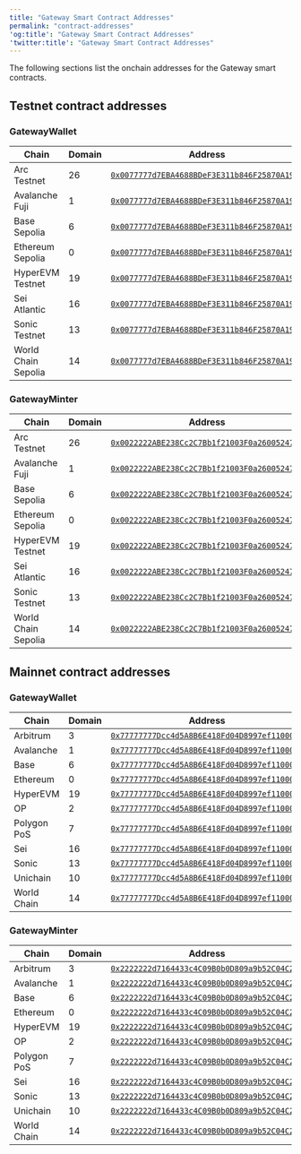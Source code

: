 ```yaml
---
title: "Gateway Smart Contract Addresses"
permalink: "contract-addresses"
'og:title': "Gateway Smart Contract Addresses"
'twitter:title': "Gateway Smart Contract Addresses"
---
```


The following sections list the onchain addresses for the Gateway smart
contracts.

## Testnet contract addresses

### GatewayWallet

| Chain | Domain | Address |
| --- | --- | --- |
| Arc Testnet | 26 | [`0x0077777d7EBA4688BDeF3E311b846F25870A19B9`](https://testnet.arcscan.app/address/0x0077777d7EBA4688BDeF3E311b846F25870A19B9) |
| Avalanche Fuji | 1 | [`0x0077777d7EBA4688BDeF3E311b846F25870A19B9`](https://testnet.snowscan.xyz/address/0x0077777d7EBA4688BDeF3E311b846F25870A19B9) |
| Base Sepolia | 6 | [`0x0077777d7EBA4688BDeF3E311b846F25870A19B9`](https://sepolia.basescan.org/address/0x0077777d7EBA4688BDeF3E311b846F25870A19B9) |
| Ethereum Sepolia | 0 | [`0x0077777d7EBA4688BDeF3E311b846F25870A19B9`](https://sepolia.etherscan.io/address/0x0077777d7EBA4688BDeF3E311b846F25870A19B9) |
| HyperEVM Testnet | 19 | [`0x0077777d7EBA4688BDeF3E311b846F25870A19B9`](https://testnet.purrsec.com/address/0x0077777d7eba4688bdef3e311b846f25870a19b9) |
| Sei Atlantic | 16 | [`0x0077777d7EBA4688BDeF3E311b846F25870A19B9`](https://testnet.seiscan.io/address/0x0077777d7EBA4688BDeF3E311b846F25870A19B9) |
| Sonic Testnet | 13 | [`0x0077777d7EBA4688BDeF3E311b846F25870A19B9`](https://testnet.sonicscan.org/address/0x0077777d7EBA4688BDeF3E311b846F25870A19B9) |
| World Chain Sepolia | 14 | [`0x0077777d7EBA4688BDeF3E311b846F25870A19B9`](https://sepolia.worldscan.org/address/0x0077777d7EBA4688BDeF3E311b846F25870A19B9) |

### GatewayMinter

| Chain | Domain | Address |
| --- | --- | --- |
| Arc Testnet | 26 | [`0x0022222ABE238Cc2C7Bb1f21003F0a260052475B`](https://testnet.arcscan.app/address/0x0022222ABE238Cc2C7Bb1f21003F0a260052475B) |
| Avalanche Fuji | 1 | [`0x0022222ABE238Cc2C7Bb1f21003F0a260052475B`](https://testnet.snowscan.xyz/address/0x0022222ABE238Cc2C7Bb1f21003F0a260052475B) |
| Base Sepolia | 6 | [`0x0022222ABE238Cc2C7Bb1f21003F0a260052475B`](https://sepolia.basescan.org/address/0x0022222ABE238Cc2C7Bb1f21003F0a260052475B) |
| Ethereum Sepolia | 0 | [`0x0022222ABE238Cc2C7Bb1f21003F0a260052475B`](https://sepolia.etherscan.io/address/0x0022222ABE238Cc2C7Bb1f21003F0a260052475B) |
| HyperEVM Testnet | 19 | [`0x0022222ABE238Cc2C7Bb1f21003F0a260052475B`](https://testnet.purrsec.com/address/0x0022222ABE238Cc2C7Bb1f21003F0a260052475B) |
| Sei Atlantic | 16 | [`0x0022222ABE238Cc2C7Bb1f21003F0a260052475B`](https://testnet.seiscan.io/address/0x0022222ABE238Cc2C7Bb1f21003F0a260052475B) |
| Sonic Testnet | 13 | [`0x0022222ABE238Cc2C7Bb1f21003F0a260052475B`](https://testnet.sonicscan.org/address/0x0022222ABE238Cc2C7Bb1f21003F0a260052475B) |
| World Chain Sepolia | 14 | [`0x0022222ABE238Cc2C7Bb1f21003F0a260052475B`](https://sepolia.worldscan.org/address/0x0022222ABE238Cc2C7Bb1f21003F0a260052475B) |

## Mainnet contract addresses

### GatewayWallet

| Chain | Domain | Address |
| --- | --- | --- |
| Arbitrum | 3 | [`0x77777777Dcc4d5A8B6E418Fd04D8997ef11000eE`](https://arbiscan.io/address/0x77777777Dcc4d5A8B6E418Fd04D8997ef11000eE) |
| Avalanche | 1 | [`0x77777777Dcc4d5A8B6E418Fd04D8997ef11000eE`](https://snowscan.xyz/address/0x77777777Dcc4d5A8B6E418Fd04D8997ef11000eE) |
| Base | 6 | [`0x77777777Dcc4d5A8B6E418Fd04D8997ef11000eE`](https://basescan.org/address/0x77777777Dcc4d5A8B6E418Fd04D8997ef11000eE) |
| Ethereum | 0 | [`0x77777777Dcc4d5A8B6E418Fd04D8997ef11000eE`](https://etherscan.io/address/0x77777777Dcc4d5A8B6E418Fd04D8997ef11000eE) |
| HyperEVM | 19 | [`0x77777777Dcc4d5A8B6E418Fd04D8997ef11000eE`](https://hyperevmscan.io/address/0x77777777Dcc4d5A8B6E418Fd04D8997ef11000eE) |
| OP | 2 | [`0x77777777Dcc4d5A8B6E418Fd04D8997ef11000eE`](https://optimistic.etherscan.io/address/0x77777777Dcc4d5A8B6E418Fd04D8997ef11000eE) |
| Polygon PoS | 7 | [`0x77777777Dcc4d5A8B6E418Fd04D8997ef11000eE`](https://polygonscan.com/address/0x77777777Dcc4d5A8B6E418Fd04D8997ef11000eE) |
| Sei | 16 | [`0x77777777Dcc4d5A8B6E418Fd04D8997ef11000eE`](https://seiscan.io/address/0x77777777Dcc4d5A8B6E418Fd04D8997ef11000eE) |
| Sonic | 13 | [`0x77777777Dcc4d5A8B6E418Fd04D8997ef11000eE`](https://sonicscan.org/address/0x77777777Dcc4d5A8B6E418Fd04D8997ef11000eE) |
| Unichain | 10 | [`0x77777777Dcc4d5A8B6E418Fd04D8997ef11000eE`](https://uniscan.xyz/address/0x77777777Dcc4d5A8B6E418Fd04D8997ef11000eE) |
| World Chain | 14 | [`0x77777777Dcc4d5A8B6E418Fd04D8997ef11000eE`](https://worldscan.org/address/0x77777777Dcc4d5A8B6E418Fd04D8997ef11000eE) |

### GatewayMinter

| Chain | Domain | Address |
| --- | --- | --- |
| Arbitrum | 3 | [`0x2222222d7164433c4C09B0b0D809a9b52C04C205`](https://arbiscan.io/address/0x2222222d7164433c4C09B0b0D809a9b52C04C205) |
| Avalanche | 1 | [`0x2222222d7164433c4C09B0b0D809a9b52C04C205`](https://snowscan.xyz/address/0x2222222d7164433c4C09B0b0D809a9b52C04C205) |
| Base | 6 | [`0x2222222d7164433c4C09B0b0D809a9b52C04C205`](https://basescan.org/address/0x2222222d7164433c4C09B0b0D809a9b52C04C205) |
| Ethereum | 0 | [`0x2222222d7164433c4C09B0b0D809a9b52C04C205`](https://etherscan.io/address/0x2222222d7164433c4C09B0b0D809a9b52C04C205) |
| HyperEVM | 19 | [`0x2222222d7164433c4C09B0b0D809a9b52C04C205`](https://hyperevmscan.io/address/0x2222222d7164433c4C09B0b0D809a9b52C04C205) |
| OP | 2 | [`0x2222222d7164433c4C09B0b0D809a9b52C04C205`](https://optimistic.etherscan.io/address/0x2222222d7164433c4C09B0b0D809a9b52C04C205) |
| Polygon PoS | 7 | [`0x2222222d7164433c4C09B0b0D809a9b52C04C205`](https://polygonscan.com/address/0x2222222d7164433c4C09B0b0D809a9b52C04C205) |
| Sei | 16 | [`0x2222222d7164433c4C09B0b0D809a9b52C04C205`](https://seiscan.io/address/0x2222222d7164433c4C09B0b0D809a9b52C04C205) |
| Sonic | 13 | [`0x2222222d7164433c4C09B0b0D809a9b52C04C205`](https://sonicscan.org/address/0x2222222d7164433c4C09B0b0D809a9b52C04C205) |
| Unichain | 10 | [`0x2222222d7164433c4C09B0b0D809a9b52C04C205`](https://uniscan.xyz/address/0x2222222d7164433c4C09B0b0D809a9b52C04C205) |
| World Chain | 14 | [`0x2222222d7164433c4C09B0b0D809a9b52C04C205`](https://worldscan.org/address/0x2222222d7164433c4C09B0b0D809a9b52C04C205) |
